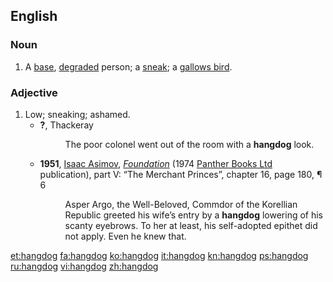 {{also|hang-dog|hang dog}}
==English==

===Noun===
{{en-noun}}
# A [[base]], [[degrade]]d person; a [[sneak]]; a [[gallows bird]].

===Adjective===
{{en-adj|-}}

# Low; sneaking; ashamed.
#* '''?''', Thackeray
#*: The poor colonel went out of the room with a '''hangdog''' look.
#* '''1951''', [[w:Isaac Asimov|Isaac Asimov]], ''[[w:Foundation (novel)|Foundation]]'' (1974 [[w:Panther Books|Panther Books Ltd]] publication), part V: “The Merchant Princes”, chapter 16, page 180, ¶ 6
#*: Asper Argo, the Well-Beloved, Commdor of the Korellian Republic greeted his wife’s entry by a '''hangdog''' lowering of his scanty eyebrows. To her at least, his self-adopted epithet did not apply. Even he knew that.

[[et:hangdog]]
[[fa:hangdog]]
[[ko:hangdog]]
[[it:hangdog]]
[[kn:hangdog]]
[[ps:hangdog]]
[[ru:hangdog]]
[[vi:hangdog]]
[[zh:hangdog]]
